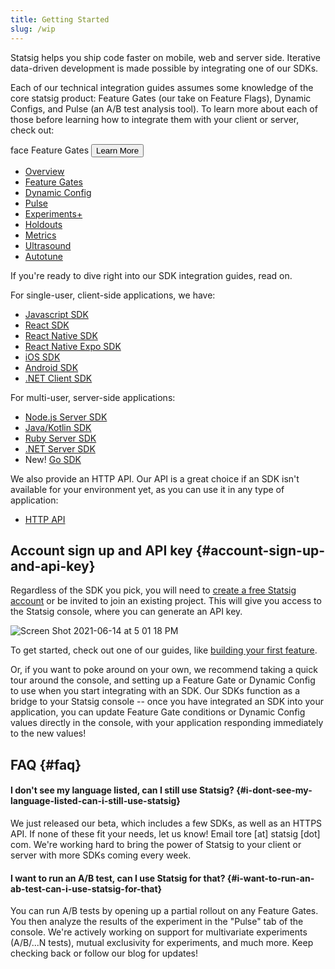 ```yaml
---
title: Getting Started
slug: /wip
---
```



Statsig helps you ship code faster on mobile, web and server side. Iterative
data-driven development is made possible by integrating one of our SDKs.

Each of our technical integration guides assumes some knowledge of the core statsig product: Feature Gates (our take on Feature Flags), Dynamic Configs, and Pulse (an A/B test analysis tool). To learn more about each of those before learning how to integrate them with your client or server, check out:

<Card variant="outlined">
    <CardContent>
        <Icon>face</Icon>
        <Typography color="textSecondary">
            Feature Gates
        </Typography>
        <CardActions>
            <Button size="small">Learn More</Button>
        </CardActions>
    </CardContent>
</Card>

- [Overview](/console/overview)
- [Feature Gates](/console/featureGates/introduction)
- [Dynamic Config](/console/dynamicConfig)
- [Pulse](/console/pulse)
- [Experiments+](/console/experimentsPlus)
- [Holdouts](/console/holdouts)
- [Metrics](/console/metrics)
- [Ultrasound](/console/ultrasound)
- [Autotune](/console/autotune)

If you're ready to dive right into our SDK integration guides, read on.

For single-user, client-side applications, we have:

- [Javascript SDK](/client/jsClientSDK)
- [React SDK](/client/reactSDK)
- [React Native SDK](/client/reactNativeSDK)
- [React Native Expo SDK](/client/reactNativeExpoSDK)
- [iOS SDK](/client/iosClientSDK)
- [Android SDK](/client/androidClientSDK)
- [.NET Client SDK](/client/dotnetSDK)

For multi-user, server-side applications:

- [Node.js Server SDK](/server/nodejsServerSDK)
- [Java/Kotlin SDK](/server/javaSdk)
- [Ruby Server SDK](/server/rubySDK)
- [.NET Server SDK](/server/dotnetSDK)
- New! [Go SDK](/server/golangSDK)

We also provide an HTTP API. Our API is a great choice if an SDK isn't
available for your environment yet, as you can use it in any type of
application:

- [HTTP API](/http-api)

## Account sign up and API key {#account-sign-up-and-api-key}

Regardless of the SDK you pick, you will need to [create a free Statsig
account](https://console.statsig.com/sign_up) or be invited to join an existing
project. This will give you access to the Statsig console, where you can
generate an API key.

![Screen Shot 2021-06-14 at 5 01 18 PM](https://user-images.githubusercontent.com/82126616/121973468-26ec2080-cd32-11eb-9e39-e48b42b656d4.png)

To get started, check out one of our guides, like [building your first feature](/guides/first-feature).

Or, if you want to poke around on your own, we recommend taking a quick tour around the console, and setting
up a Feature Gate or Dynamic Config to use when you start integrating with an SDK. Our
SDKs function as a bridge to your Statsig console -- once you have integrated an
SDK into your application, you can update Feature Gate conditions or Dynamic
Config values directly in the console, with your application responding
immediately to the new values!

## FAQ {#faq}

#### I don't see my language listed, can I still use Statsig? {#i-dont-see-my-language-listed-can-i-still-use-statsig}

We just released our beta, which includes a few SDKs, as well as an HTTPS API.
If none of these fit your needs, let us know! Email tore [at] statsig [dot]
com. We're working hard to bring the power of Statsig to your client or server
with more SDKs coming every week.

#### I want to run an A/B test, can I use Statsig for that? {#i-want-to-run-an-ab-test-can-i-use-statsig-for-that}

You can run A/B tests by opening up a partial rollout on any Feature Gates.
You then analyze the results of the experiment in the "Pulse" tab of the console.
We're actively working on support for multivariate experiments (A/B/...N tests), mutual exclusivity for experiments, and much more.
Keep checking back or follow our blog for updates!
